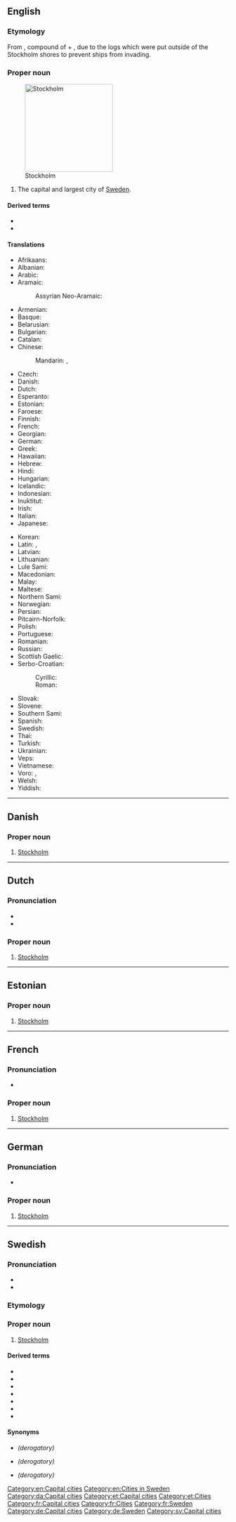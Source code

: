 ==English==
{{wikipedia}}

===Etymology===
From {{etyl|sv|en}} {{m|sv|Stockholm}}, compound of {{m|sv|stock||log}} +‎ {{m|sv|holme||islet}}, due to the logs which were put outside of the Stockholm shores to prevent ships from invading.

===Proper noun===
{{en-proper noun}}
[[File:GamlaStan from Katarinahissen Stockholm Swe.jpg|right|thumb|200px|Stockholm]]

# The capital and largest city of [[Sweden]].

====Derived terms====
* {{l|en|Stockholm syndrome}}
* {{l|en|Stockholmer}}

====Translations====
{{trans-top|capital of Sweden}}
* Afrikaans: {{t|af|Stockholm}}
* Albanian: {{t|sq|Stokholmi}}
* Arabic: {{t|ar|ستُوكهُولم|tr=stōkhōlm|f}}
* Aramaic:
*: Assyrian Neo-Aramaic: {{t|aii|ܣܬܘܟܗܘܠܡ|sc=Syrc}}
* Armenian: {{t|hy|Ստոկհոլմ}}
* Basque: {{t+|eu|Stockholm}}
* Belarusian: {{t|be|Стакгольм|m|sc=Cyrl}}
* Bulgarian: {{t|bg|Стокхолм|m|tr=Stokhólm|sc=Cyrl}}
* Catalan: {{t|ca|Estocolm}}
* Chinese:
*: Mandarin: {{t+|cmn|斯德哥爾摩|sc=Hani}}, {{t+|cmn|斯德哥尔摩|tr=Sīdégē'ěrmó|sc=Hani}}
* Czech: {{t+|cs|Stockholm}}
* Danish: {{t+|da|Stockholm}}
* Dutch: {{t+|nl|Stockholm}}
* Esperanto: {{t|eo|Stokholmo}}
* Estonian: {{t+|et|Stockholm}}
* Faroese: {{t|fo|Stokkhólmur|m}}
* Finnish: {{t+|fi|Tukholma}}
* French: {{t+|fr|Stockholm|m}}
* Georgian: {{t|ka|სტოკჰოლმი}}
* German: {{t+|de|Stockholm|n}}
* Greek: {{t+|el|Στοκχόλμη|f}}
* Hawaiian: {{t|haw|Kekokehome}}
* Hebrew: {{t|he|סטוקהולם|tr=stoqholm}}
* Hindi: {{t|hi|स्टॉकहोम}}
* Hungarian: {{t+|hu|Stockholm}}
* Icelandic: {{t+|is|Stokkhólmur|m}}
* Indonesian: {{t|id|Stockholm}}
* Inuktitut: {{t|iu|ᔅᑑᒃᓱᓪᒻ|sc=Cans}}
* Irish: {{t|ga|Stócólm|m}}
* Italian: {{t+|it|Stoccolma|f}}
* Japanese: {{t|ja|ストックホルム|tr=Sutokkuhorumu}}
{{trans-mid}}
* Korean: {{t|ko|^스톡홀름}}
* Latin: {{t|la|Stockholmia}}, {{t+|la|Holmia}}
* Latvian: {{t|lv|Stokholma|f}}
* Lithuanian: {{t|lt|Stokholmas|m}}
* Lule Sami: {{t|smj|Stockhoalmma}}
* Macedonian: {{t|mk|Стокхолм|m|tr=Stókholm}}
* Malay: {{t|ms|Stockholm}}
* Maltese: {{t|mt|Stokkolma}}
* Northern Sami: {{t|se|Stockholbma}}
* Norwegian: {{t+|no|Stockholm}}
* Persian: {{t|fa|استکهلم|tr=âstokholm|sc=fa-Arab}}
* Pitcairn-Norfolk: {{t|pih|Stockholm}}
* Polish: {{t+|pl|Sztokholm|m}}
* Portuguese: {{t+|pt|Estocolmo|m}}
* Romanian: {{t+|ro|Stockholm|m}}
* Russian: {{t+|ru|Стокго́льм|m}}
* Scottish Gaelic: {{t|gd|Stockholm|m}}
* Serbo-Croatian:
*: Cyrillic: {{t|sh|Стокхолм|m}}
*: Roman: {{t+|sh|Stockholm|m}}
* Slovak: {{t|sk|Štokholm|m}}
* Slovene: {{t|sl|Stockholm|m}}
* Southern Sami: {{t|sma|Stuehkie}}
* Spanish: {{t+|es|Estocolmo|m}}
* Swedish: {{t+|sv|Stockholm}}
* Thai: {{t|th|สต็อกโฮล์ม|tr=sà-dtòk-hohm}}
* Turkish: {{t+|tr|Stockholm}}
* Ukrainian: {{t|uk|Стокгольм|m|sc=Cyrl}}
* Veps: {{t|vep|Stokhol'm}}
* Vietnamese: {{t|vi|Stockholm}}
* Voro: {{t|vor|Stokholm}}, {{t|vor|Tokholm}}
* Welsh: {{t|cy|Stockholm}}
* Yiddish: {{t|yi|שטאָקהאָלם}}
{{trans-bottom}}

[[Category:en:Capital cities]]
[[Category:en:Cities in Sweden]]

----

==Danish==

===Proper noun===
{{head|da|proper noun}}

# [[#English|Stockholm]]

[[Category:da:Capital cities]]

----

==Dutch==
{{wikipedia|lang=nl}}

===Pronunciation===
* {{IPA|/ˈstɔkˌɦɔlm/|lang=nl}}
* {{audio|Nl-Stockholm.ogg|Audio|lang=nl}}

===Proper noun===
{{nl-proper noun|n}}

# [[#English|Stockholm]]

{{topics|nl|Cities in Sweden|Capital cities}}

----

==Estonian==

===Proper noun===
{{head|et|proper noun}}

# [[#English|Stockholm]]

[[Category:et:Capital cities]]
[[Category:et:Cities]]

----

==French==
===Pronunciation===
* {{fr-IPA}}

===Proper noun===
{{fr-proper noun}}

# [[#English|Stockholm]]

[[Category:fr:Capital cities]]
[[Category:fr:Cities]]
[[Category:fr:Sweden]]

----

==German==

===Pronunciation===
* {{audio|De-Stockholm.ogg|Audio|lang=de}}

===Proper noun===
{{head|de|proper noun|g=n}}

# [[#English|Stockholm]]

[[Category:de:Capital cities]]
[[Category:de:Sweden]]

----

==Swedish==

===Pronunciation===
* {{IPA|/stɔkˈhɔlm/|lang=sv}}
* {{audio|Sv-Stockholm.ogg|audio|lang=sv}}

===Etymology===
{{compound|sv|stock|holme|t1=log|t2=islet}}

===Proper noun===
{{sv-proper noun|n}}

# [[#English|Stockholm]]

====Derived terms====
* {{l|sv|Sthlm}}
* {{l|sv|stockholmare}}
* {{l|sv|stockholmiana}}
* {{l|sv|stockholmsk}}
* {{l|sv|stockholmska}}
* {{l|sv|stockholmsrim}}
* {{l|sv|Stockholmssyndrom}}

====Synonyms====
* {{l|sv|Tokholm}} ''(derogatory)''
* {{l|sv|Tjockhult}} ''(derogatory)''
* {{l|sv|Fjollträsk}} ''(derogatory)''

[[Category:sv:Capital cities]]